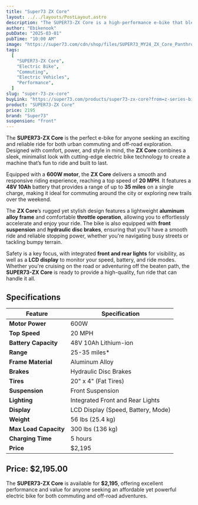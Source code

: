 ```yaml
---
title: "Super73 ZX Core"
layout: ../../layouts/PostLayout.astro
description: "The SUPER73-ZX Core is a high-performance e-bike that blends style, comfort, and power for riders seeking fun adventures both on and off the road."
author: "Ebikenook"
pubDate: "2025-03-01"
pubTime: "10:00 AM"
image: "https://super73.com/cdn/shop/files/SUPER73_MY24_ZX_Core_PanthroBlue_FrontHero_e5a1c91c-85cc-4b9f-b739-1b371f2aa0f2_700x.jpg?v=1724198895"
tags:
  [
    "SUPER73-ZX Core",
    "Electric Bike",
    "Commuting",
    "Electric Vehicles",
    "Performance",
  ]
slug: "super-73-zx-core"
buyLink: "https://super73.com/products/super73-zx-core?from=z-series-bikes"
product: "SUPER73-ZX Core"
price: 2195
brand: "Super73"
suspension: "front"
---
```


The **SUPER73-ZX Core** is the perfect e-bike for anyone seeking an exciting and reliable ride for both urban commuting and off-road exploration. Designed with comfort, power, and style in mind, the **ZX Core** combines a sleek, minimalist look with cutting-edge electric bike technology to create a machine that’s fun to ride and built to last.

Equipped with a **600W motor**, the **ZX Core** delivers a smooth and responsive riding experience, reaching a top speed of **20 MPH**. It features a **48V 10Ah** battery that provides a range of up to **35 miles** on a single charge, making it ideal for commuting around the city or exploring new trails over the weekend.

The **ZX Core**’s rugged yet stylish design features a lightweight **aluminum alloy frame** and comfortable **throttle operation**, allowing you to effortlessly accelerate and enjoy your ride. The bike is also equipped with **front suspension** and **hydraulic disc brakes**, ensuring that you’ll have a smooth ride and reliable stopping power, whether you're navigating busy streets or tackling bumpy terrain.

Safety is a key focus, with integrated **front and rear lights** for visibility, as well as a **LCD display** to monitor your speed, battery, and ride modes. Whether you're cruising on the road or adventuring off the beaten path, the **SUPER73-ZX Core** is ready to provide a high-quality, fun ride that can handle it all.

## Specifications

| Feature               | Specification                      |
| --------------------- | ---------------------------------- |
| **Motor Power**       | 600W                               |
| **Top Speed**         | 20 MPH                             |
| **Battery Capacity**  | 48V 10Ah Lithium-ion               |
| **Range**             | 25-35 miles\*                      |
| **Frame Material**    | Aluminum Alloy                     |
| **Brakes**            | Hydraulic Disc Brakes              |
| **Tires**             | 20" x 4" (Fat Tires)               |
| **Suspension**        | Front Suspension                   |
| **Lighting**          | Integrated Front and Rear Lights   |
| **Display**           | LCD Display (Speed, Battery, Mode) |
| **Weight**            | 56 lbs (25.4 kg)                   |
| **Max Load Capacity** | 300 lbs (136 kg)                   |
| **Charging Time**     | 5 hours                            |
| **Price**             | $2,195                             |

## Price: **$2,195.00**

The **SUPER73-ZX Core** is available for **$2,195**, offering excellent performance and value for anyone seeking an affordable yet powerful electric bike for both commuting and off-road adventures.
